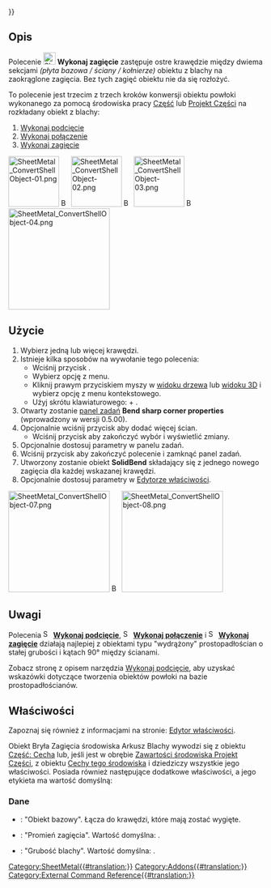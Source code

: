 {{UnfinishedDocu{{#translation:}}}}
<languages/>

{{Docnav/pl
|[[SheetMetal_AddJunction/pl|Wykonaj połączenie]]
|[[SheetMetal_SketchOnSheet/pl|Szkic na arkuszu blachy]]
|[[SheetMetal_Workbench/pl|środowisko pracy Arkusz Blachy]]
|IconL=SheetMetal_AddJunction.svg
|IconR=SheetMetal_SketchOnSheet.svg
|IconC=Sheetmetal_workbench_icon.svg
}}

{{GuiCommand/pl
|Name=SheetMetal AddBend
|Name/pl= Arkusz Blachy: Wykonaj zagięcie
|MenuLocation=SheetMetal → Wykonaj zagięcie
|Workbenches=[[SheetMetal_Workbench/pl|Arkusz Blachy]]
|Shortcut={{KEY|S}} {{KEY|B}}
|SeeAlso=[[SheetMetal_AddRelief/pl|Wykonaj podcięcie]], [[SheetMetal_AddJunction/pl|Wykonaj połączenie]]
}}

<span id="Description"></span>
==Opis==

Polecenie [[Image:SheetMetal_AddBend.svg|24px]] '''Wykonaj zagięcie''' zastępuje ostre krawędzie między dwiema sekcjami ''(płyta bazowa / ściany / kołnierze)'' obiektu z blachy na zaokrąglone zagięcia. Bez tych zagięć obiektu nie da się rozłożyć.

To polecenie jest trzecim z trzech kroków konwersji obiektu powłoki wykonanego za pomocą środowiska pracy [[Part_Workbench/pl|Część]] lub [[PartDesign_Workbench/pl|Projekt Części]] na rozkładany obiekt z blachy:
# [[SheetMetal_AddRelief/pl|Wykonaj podcięcie]]
# [[SheetMetal_AddJunction/pl|Wykonaj połączenie]]
# [[SheetMetal_AddBend/pl|Wykonaj zagięcie]]

[[Image:SheetMetal_ConvertShellObject-01.png|100px|link=]] [[Image:Button_right.svg|16px|link=]]
[[Image:SheetMetal_ConvertShellObject-02.png|100px|link=SheetMetal_AddRelief]] [[Image:Button_right.svg|16px|link=]]
[[Image:SheetMetal_ConvertShellObject-03.png|100px|link=SheetMetal_AddJunction]] [[Image:Button_right.svg|16px|link=]]
[[Image:SheetMetal_ConvertShellObject-04.png|200px|link=SheetMetal_AddBend]]
{{Caption|Wykonaj zagięcie - zastąp krawędzie zagięciami}}

<span id="Usage"></span>
==Użycie==

# Wybierz jedną lub więcej krawędzi.
# Istnieje kilka sposobów na wywołanie tego polecenia:
#* Wciśnij przycisk {{Button|[[Image:SheetMetal_AddBend.svg|16px]] [[SheetMetal_AddBend/pl|Wykonaj zagięcie]]}}.
#* Wybierz opcję {{MenuCommand|SheetMetal → [[Image:SheetMetal_AddBend.svg|16px]] Wykonaj zagięcie}} z menu.
#* Kliknij prawym przyciskiem myszy w [[Tree_view/pl|widoku drzewa]] lub [[3D_view/pl|widoku 3D]] i wybierz opcję {{MenuCommand|SheetMetal → [[Image:SheetMetal_AddBend.svg|16px]] Wykonaj zagięcie}} z menu kontekstowego.
#* Użyj skrótu klawiaturowego: {{KEY|S}} + {{KEY|B}}.
# Otwarty zostanie [[Task_panel/pl|panel zadań]] '''Bend sharp corner properties''' (wprowadzony w wersji 0.5.00).
# Opcjonalnie wciśnij przycisk {{Button|Wybierz}} aby dodać więcej ścian.
#* Wciśnij przycisk {{Button|Podgląd}} aby zakończyć wybór i wyświetlić zmiany.
# Opcjonalnie dostosuj parametry w panelu zadań.
# Wciśnij przycisk {{Button|OK}} aby zakończyć polecenie i zamknąć panel zadań.
# Utworzony zostanie obiekt '''SolidBend''' składający się z jednego nowego zagięcia dla każdej wskazanej krawędzi.
# Opcjonalnie dostosuj parametry w [[Property_editor/pl|Edytorze właściwości]].

[[Image:SheetMetal_ConvertShellObject-07.png|200px|link=]] [[Image:Button_right.svg|16px|link=]]
[[Image:SheetMetal_ConvertShellObject-08.png|200px|link=]]

<span id="Notes"></span>
==Uwagi==

Polecenia [[Image:SheetMetal_AddRelief.svg|16px]] '''[[SheetMetal_AddRelief/pl|Wykonaj podcięcie]]''', [[Image:SheetMetal_AddJunction.svg|16px]] '''[[SheetMetal_AddJunction/pl|Wykonaj połączenie]]''' i [[Image:SheetMetal_AddBend.svg|16px]] '''[[SheetMetal_AddBend/pl|Wykonaj zagięcie]]''' działają najlepiej z obiektami typu "wydrążony" prostopadłościan o stałej grubości i kątach 90° między ścianami.

Zobacz stronę z opisem narzędzia [[SheetMetal_AddRelief/pl#Uwagi|Wykonaj podcięcie]], aby uzyskać wskazówki dotyczące tworzenia obiektów powłoki na bazie prostopadłościanów.

<span id="Properties"></span>
==Właściwości==

Zapoznaj się również z informacjami na stronie: [[Property_editor/pl|Edytor właściwości]].

Obiekt Bryła Zagięcia środowiska Arkusz Blachy wywodzi się z obiektu [[Part_Feature/pl|Część: Cecha]] lub, jeśli jest w obrębie [[PartDesign_Body/pl|Zawartości środowiska Projekt Części]], z obiektu [[PartDesign_Feature/pl|Cechy tego środowiska]] i dziedziczy wszystkie jego właściwości. Posiada również następujące dodatkowe właściwości, a jego etykieta ma wartość domyślną:

<span id="Data"></span>
===Dane===

{{Properties_Title|Parametry}}

* {{PropertyData|Obiekt bazowy|LinkSub}}: "Obiekt bazowy". Łącza do krawędzi, które mają zostać wygięte.
* {{PropertyData|Promień|Length}}: "Promień zagięcia". Wartość domyślna: {{value|1,00 mm}}.
* {{PropertyData|Grubość|Length}}: "Grubość blachy". Wartość domyślna: {{value|1,00 mm}}.


{{Docnav/pl
|[[SheetMetal_AddJunction/pl|Wykonaj połączenie]]
|[[SheetMetal_SketchOnSheet/pl|Szkic na arkuszu blachy]]
|[[SheetMetal_Workbench/pl|środowisko pracy Arkusz Blachy]]
|IconL=SheetMetal_AddJunction.svg
|IconR=SheetMetal_SketchOnSheet.svg
|IconC=Sheetmetal_workbench_icon.svg
}}

[[Category:SheetMetal{{#translation:}}]]
[[Category:Addons{{#translation:}}]]
[[Category:External Command Reference{{#translation:}}]]